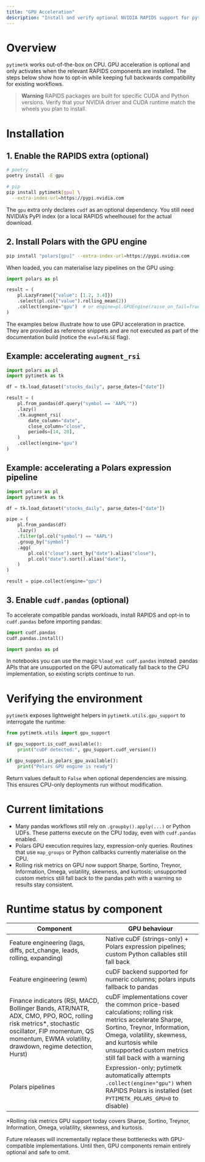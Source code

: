 ```yaml
---
title: "GPU Acceleration"
description: "Install and verify optional NVIDIA RAPIDS support for pytimetk."
---
```


# Overview

`pytimetk` works out-of-the-box on CPU. GPU acceleration is optional and only
activates when the relevant RAPIDS components are installed. The steps below
show how to opt-in while keeping full backwards compatibility for existing
workflows.

> **Warning**
> RAPIDS packages are built for specific CUDA and Python versions. Verify that
> your NVIDIA driver and CUDA runtime match the wheels you plan to install.

# Installation

## 1. Enable the RAPIDS extra (optional)

```bash
# poetry
poetry install -E gpu

# pip
pip install pytimetk[gpu] \
  --extra-index-url=https://pypi.nvidia.com
```

The `gpu` extra only declares `cudf` as an optional dependency. You still need
NVIDIA's PyPI index (or a local RAPIDS wheelhouse) for the actual download.

## 2. Install Polars with the GPU engine

```bash
pip install "polars[gpu]" --extra-index-url=https://pypi.nvidia.com
```

When loaded, you can materialise lazy pipelines on the GPU using:

```python
import polars as pl

result = (
    pl.LazyFrame({"value": [1.2, 3.4]})
    .select(pl.col("value").rolling_mean(2))
    .collect(engine="gpu")  # or engine=pl.GPUEngine(raise_on_fail=True)
)
```

The examples below illustrate how to use GPU acceleration in practice. They are
provided as reference snippets and are not executed as part of the documentation
build (notice the ``eval=FALSE`` flag).

## Example: accelerating `augment_rsi`

```python
import polars as pl
import pytimetk as tk

df = tk.load_dataset("stocks_daily", parse_dates=["date"])

result = (
    pl.from_pandas(df.query("symbol == 'AAPL'"))
    .lazy()
    .tk.augment_rsi(
        date_column="date",
        close_column="close",
        periods=[14, 28],
    )
    .collect(engine="gpu")
)
```

## Example: accelerating a Polars expression pipeline

```python
import polars as pl
import pytimetk as tk

df = tk.load_dataset("stocks_daily", parse_dates=["date"])

pipe = (
    pl.from_pandas(df)
    .lazy()
    .filter(pl.col("symbol") == "AAPL")
    .group_by("symbol")
    .agg(
        pl.col("close").sort_by("date").alias("close"),
        pl.col("date").sort().alias("date"),
    )
)

result = pipe.collect(engine="gpu")
```

## 3. Enable `cudf.pandas` (optional)

To accelerate compatible pandas workloads, install RAPIDS and opt-in to
`cudf.pandas` before importing pandas:

```python
import cudf.pandas
cudf.pandas.install()

import pandas as pd
```

In notebooks you can use the magic `%load_ext cudf.pandas` instead. pandas APIs
that are unsupported on the GPU automatically fall back to the CPU
implementation, so existing scripts continue to run.

# Verifying the environment

`pytimetk` exposes lightweight helpers in `pytimetk.utils.gpu_support` to
interrogate the runtime:

```python
from pytimetk.utils import gpu_support

if gpu_support.is_cudf_available():
    print("cuDF detected:", gpu_support.cudf_version())

if gpu_support.is_polars_gpu_available():
    print("Polars GPU engine is ready")
```

Return values default to `False` when optional dependencies are missing. This
ensures CPU-only deployments run without modification.

# Current limitations

- Many pandas workflows still rely on `.groupby().apply(...)` or Python UDFs.
  These patterns execute on the CPU today, even with `cudf.pandas` enabled.
- Polars GPU execution requires lazy, expression-only queries. Routines that
  use `map_groups` or Python callbacks currently materialise on the CPU.
- Rolling risk metrics on GPU now support Sharpe, Sortino, Treynor, Information, Omega,
  volatility, skewness, and kurtosis; unsupported custom metrics still fall back to the
  pandas path with a warning so results stay consistent.

# Runtime status by component

| Component | GPU behaviour |
| --- | --- |
| Feature engineering (lags, diffs, pct_change, leads, rolling, expanding) | Native cuDF (strings-only) + Polars expression pipelines; custom Python callables still fall back |
| Feature engineering (ewm) | cuDF backend supported for numeric columns; polars inputs fallback to pandas |
| Finance indicators (RSI, MACD, Bollinger Bands, ATR/NATR, ADX, CMO, PPO, ROC, rolling risk metrics*, stochastic oscillator, FIP momentum, QS momentum, EWMA volatility, drawdown, regime detection, Hurst) | cuDF implementations cover the common price-based calculations; rolling risk metrics accelerate Sharpe, Sortino, Treynor, Information, Omega, volatility, skewness, and kurtosis while unsupported custom metrics still fall back with a warning |
| Polars pipelines | Expression-only; pytimetk automatically attempts `.collect(engine="gpu")` when RAPIDS Polars is installed (set `PYTIMETK_POLARS_GPU=0` to disable) |

*Rolling risk metrics GPU support today covers Sharpe, Sortino, Treynor, Information, Omega, volatility, skewness, and kurtosis.

Future releases will incrementally replace these bottlenecks with
GPU-compatible implementations. Until then, GPU components remain entirely
optional and safe to omit.

